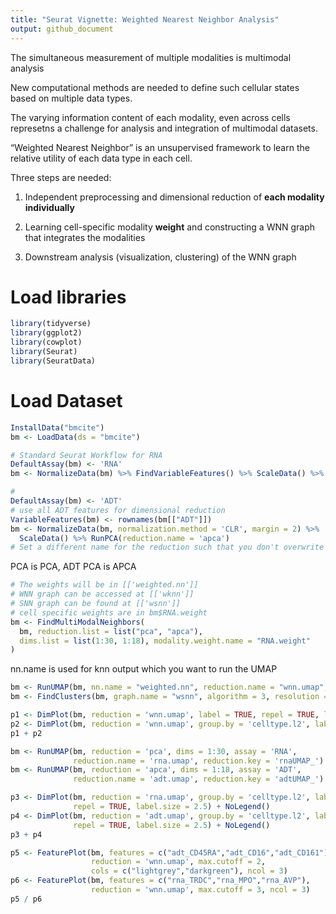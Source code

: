 ```yaml
---
title: "Seurat Vignette: Weighted Nearest Neighbor Analysis"
output: github_document
---
```


The simultaneous measurement of multiple modalities is multimodal analysis

New computational methods are needed to define such cellular states based on multiple data types.

The varying information content of each modality, even across cells represetns a challenge for analysis and integration of multimodal datasets.

"Weighted Nearest Neighbor" is an unsupervised framework to learn the relative utility of each data type in each cell.

Three steps are needed:

1. Independent preprocessing and dimensional reduction of **each modality individually**

2. Learning cell-specific modality **weight** and constructing a WNN graph that integrates the modalities

3. Downstream analysis (visualization, clustering) of the WNN graph

# Load libraries

```r
library(tidyverse)
library(ggplot2)
library(cowplot)
library(Seurat)
library(SeuratData)
```

# Load Dataset

```r
InstallData("bmcite")
bm <- LoadData(ds = "bmcite")
```


```r
# Standard Seurat Workflow for RNA
DefaultAssay(bm) <- 'RNA'
bm <- NormalizeData(bm) %>% FindVariableFeatures() %>% ScaleData() %>% RunPCA()

#
DefaultAssay(bm) <- 'ADT'
# use all ADT features for dimensional reduction
VariableFeatures(bm) <- rownames(bm[["ADT"]])
bm <- NormalizeData(bm, normalization.method = 'CLR', margin = 2) %>% 
  ScaleData() %>% RunPCA(reduction.name = 'apca')
# Set a different name for the reduction such that you don't overwrite the existing RNA pca results
```

PCA is PCA, ADT PCA is APCA

```r
# The weights will be in [['weighted.nn']]
# WNN graph can be accessed at [['wknn']]
# SNN graph can be found at [['wsnn']]
# cell specific weights are in bm$RNA.weight
bm <- FindMultiModalNeighbors(
  bm, reduction.list = list("pca", "apca"), 
  dims.list = list(1:30, 1:18), modality.weight.name = "RNA.weight"
)
```

nn.name is used for knn output which you want to run the UMAP

```r
bm <- RunUMAP(bm, nn.name = "weighted.nn", reduction.name = "wnn.umap", reduction.key = "wnnUMAP_")
bm <- FindClusters(bm, graph.name = "wsnn", algorithm = 3, resolution = 2, verbose = FALSE)
```

```r
p1 <- DimPlot(bm, reduction = 'wnn.umap', label = TRUE, repel = TRUE, label.size = 2.5) + NoLegend()
p2 <- DimPlot(bm, reduction = 'wnn.umap', group.by = 'celltype.l2', label = TRUE, repel = TRUE, label.size = 2.5) + NoLegend()
p1 + p2
```

```r
bm <- RunUMAP(bm, reduction = 'pca', dims = 1:30, assay = 'RNA', 
              reduction.name = 'rna.umap', reduction.key = 'rnaUMAP_')
bm <- RunUMAP(bm, reduction = 'apca', dims = 1:18, assay = 'ADT', 
              reduction.name = 'adt.umap', reduction.key = 'adtUMAP_')
```

```r
p3 <- DimPlot(bm, reduction = 'rna.umap', group.by = 'celltype.l2', label = TRUE, 
              repel = TRUE, label.size = 2.5) + NoLegend()
p4 <- DimPlot(bm, reduction = 'adt.umap', group.by = 'celltype.l2', label = TRUE, 
              repel = TRUE, label.size = 2.5) + NoLegend()
p3 + p4
```

```r
p5 <- FeaturePlot(bm, features = c("adt_CD45RA","adt_CD16","adt_CD161"),
                  reduction = 'wnn.umap', max.cutoff = 2, 
                  cols = c("lightgrey","darkgreen"), ncol = 3)
p6 <- FeaturePlot(bm, features = c("rna_TRDC","rna_MPO","rna_AVP"), 
                  reduction = 'wnn.umap', max.cutoff = 3, ncol = 3)
p5 / p6
```





